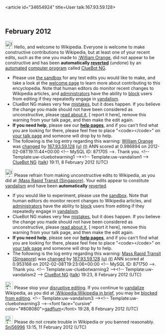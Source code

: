 <article id="34654924" title=User talk:167.93.59.128>
	<talkpage id="34654924" title="User talk:167.93.59.128">


== February 2012 ==
[[Image:Information.svg|left|25px|alt=|link=]] Hello, and welcome to Wikipedia. Everyone is welcome to make constructive contributions to Wikipedia, but at least one of your recent edits, such as the one you made to [[:William Orange]], did not appear to be constructive and has been '''automatically [[Help:Reverting|reverted]]''' (undone) by an [[automated]] [[computer program]] called [[User:ClueBot NG|ClueBot NG]]. 
* Please use [[Wikipedia:Sandbox|the sandbox]] for any test edits you would like to make, and take a look at the [[Wikipedia:Introduction|welcome page]] to learn more about contributing to this encyclopedia. Note that human editors do monitor recent changes to Wikipedia articles, and [[WP:ADMINS|administrators]] have the ability to [[WP:BLOCK|block]] users from editing if they repeatedly engage in [[WP:vandalism|vandalism]].
* ClueBot NG makes very few [[User:ClueBot NG#Information About False Positives|mistakes]], but it does happen. If you believe the change you made should not have been considered as unconstructive, please [[User:ClueBot NG#Information About False Positives|read about it]], [{{User:ClueBot NG/Warnings/FPReport|871705}} report it here], remove this warning from your talk page, and then make the edit again.
*'''If you need help''', please see our '''[[Help:Contents|help pages]]''', and if you can't find what you are looking for there, please feel free to place &quot;&lt;code&gt;{{tl|helpme}}&lt;/code&gt;&quot; on [[Special:MyTalk|your talk page]] and someone will drop by to help.
* The following is the log entry regarding this warning: [[William Orange]] was [http://en.wikipedia.org/w/index.php?title=William+Orange&amp;diff=475807328&amp;oldid=475782620 changed] by [[Special:Contributions/167.93.59.128|167.93.59.128]] [[User:167.93.59.128|(u)]] [[User talk:167.93.59.128|(t)]] ANN scored at 0.986894 on 2012-02-08T19:11:44+00:00 &lt;!-- MySQL ID: 871705 --&gt;. Thank you. &lt;!-- Template:uw-cluebotwarning1 --&gt;&lt;!-- Template:uw-vandalism1 --&gt; [[User:ClueBot NG|ClueBot NG]] ([[User talk:ClueBot NG|talk]]) 19:11, 8 February 2012 (UTC)

[[Image:Information.svg|left|25px|alt=|link=]] Please refrain from making unconstructive edits to Wikipedia, as you did at [[:Mass Rapid Transit (Singapore)]]. Your edits appear to constitute [[Wikipedia:Vandalism|vandalism]] and have been '''automatically''' [[Help:Reverting|reverted]].
* If you would like to experiment, please use the [[Wikipedia:Sandbox|sandbox]]. Note that human editors do monitor recent changes to Wikipedia articles, and [[WP:ADMINS|administrators]] have the ability to [[WP:BLOCK|block]] users from editing if they repeatedly engage in [[WP:vandalism|vandalism]].
* ClueBot NG makes very few [[User:ClueBot NG#Information About False Positives|mistakes]], but it does happen. If you believe the change you made should not have been considered as unconstructive, please [[User:ClueBot NG#Information About False Positives|read about it]], [{{User:ClueBot NG/Warnings/FPReport|871750}} report it here], remove this warning from your talk page, and then make the edit again.
*'''If you need help''', please see our '''[[Help:Contents|help pages]]''', and if you can't find what you are looking for there, please feel free to place &quot;&lt;code&gt;{{tl|helpme}}&lt;/code&gt;&quot; on [[Special:MyTalk|your talk page]] and someone will drop by to help.
* The following is the log entry regarding this warning: [[Mass Rapid Transit (Singapore)]] was [http://en.wikipedia.org/w/index.php?title=Mass+Rapid+Transit+%28Singapore%29&amp;diff=475809352&amp;oldid=475778991 changed] by [[Special:Contributions/167.93.59.128|167.93.59.128]] [[User:167.93.59.128|(u)]] [[User talk:167.93.59.128|(t)]] ANN scored at 0.953168 on 2012-02-08T19:23:06+00:00 &lt;!-- MySQL ID: 871750 --&gt;. Thank you. &lt;!-- Template:uw-cluebotwarning2 --&gt;&lt;!-- Template:uw-vandalism2 --&gt; [[User:ClueBot NG|ClueBot NG]] ([[User talk:ClueBot NG|talk]]) 19:23, 8 February 2012 (UTC)

[[File:Ambox warning pn.svg|25px|alt=|link=]] Please stop your [[Wikipedia:Disruptive editing|disruptive editing]]. If you continue to [[Wikipedia:Vandalism|vandalize]] Wikipedia, as you did at [[:Wikipedia:Wikipedia in brief]], you may be [[Wikipedia:Blocking policy|blocked from editing]]. &lt;!-- Template:uw-vandalism3 --&gt;&lt;!-- Template:uw-cluebotwarning3 --&gt;-&lt;font face=&quot;cursive&quot; color=&quot;#808080&quot;&gt;[[User talk:gadfium|gadfium]]&lt;/font&gt; 19:28, 8 February 2012 (UTC)

[[File:Ambox warning pn.svg|25px|alt=|link=]] Please do not create trouble in Wikipedia or you banned reasonably. [[User talk:Sni56996|Sni56996]] 13:15, 11 February 2012 (UTC)
	</talkpage>
</article>